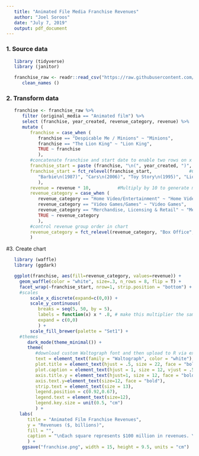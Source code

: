 ```yaml
---
   title: "Animated File Media Franchise Revenues"
   author: "Joel Soroos"
   date: "July 7, 2019"
   output: pdf_document
---
```


### 1. Source data
```r

   library (tidyverse)
   library (janitor) 

   franchise_raw <- readr::read_csv("https://raw.githubusercontent.com/rfordatascience/tidytuesday/master/data/2019/2019-07-02/media_franchises.csv") %>%
      clean_names ()
```
   
### 2. Transform data
```r

   franchise <- franchise_raw %>%
      filter (original_media == "Animated film") %>%
      select (franchise, year_created, revenue_category, revenue) %>%
      mutate (
         franchise = case_when (
            franchise == "Despicable Me / Minions" ~ "Minions",
            franchise == "The Lion King" ~ "Lion King",
            TRUE ~ franchise
            ),
         #concatenate franchise and start date to enable two rows on x axis
         franchise_start = paste (franchise, "\n(", year_created, ")", sep = ""), 
         franchise_start = fct_relevel(franchise_start,              #Control franchise order in chart
            "Barbie\n(1987)", "Cars\n(2006)", "Toy Story\n(1995)", "Lion King\n(1994)", "Frozen\n(2013)", "Minions\n(2010)", "Aladdin\n(1992)", "Ice Age\n(2002)" 
            ),
         revenue = revenue * 10,          #Multiply by 10 to generate more boxes in waffle chart for additional granularity.
         revenue_category = case_when (
            revenue_category == "Home Video/Entertainment" ~ "Home Video",
            revenue_category == "Video Games/Games" ~ "Video Games",
            revenue_category == "Merchandise, Licensing & Retail" ~ "Merchandise",
            TRUE ~ revenue_category
            ),
         #control revenue group order in chart
         revenue_category = fct_relevel(revenue_category, "Box Office", "Home Video", "Music", "Video Games", "Merchandise")
         ) 
```

#3.  Create chart
```r

   library (waffle)
   library (ggdark)

   ggplot(franchise, aes(fill=revenue_category, values=revenue)) + 
     geom_waffle(color = "white", size=.3, n_rows = 8, flip = T) +
     facet_wrap(~franchise_start, nrow=1, strip.position = "bottom") +     #creates multiple waffle columns
     #scales
         scale_x_discrete(expand=c(0,0)) +
         scale_y_continuous(
            breaks = seq(5, 50, by = 5), 
            labels = function(x) x * .8, # make this multiplier the same as n_rows
            expand = c(0,0)
            ) +
         scale_fill_brewer(palette = "Set1") +
     #themes
        dark_mode(theme_minimal()) +
        theme(
           #download custom Waltograph font and then upload to R via extrafont package:https://www.dafont.com/waltograph.font
           text = element_text(family = "Waltograph", color = "white"),   
           plot.title = element_text(hjust = .5, size = 22, face = "bold"),
           plot.caption = element_text(hjust = 1, size = 12, vjust = .5),
           axis.title.y = element_text(hjust=1, size = 12, face = "bold"),
           axis.text.y=element_text(size=12, face = "bold"),
           strip.text = element_text(size = 13),
           legend.position = c(0.92,0.67),
           legend.text = element_text(size=12),
           legend.key.size = unit(0.5, "cm")
           ) +
     labs(
        title = "Animated Film Franchise Revenues",
        y = "Revenues ($, billions)",
        fill = "",
        caption = "\nEach square represents $100 million in revenues. Year below franchise signifies year of creation. \nSource: Wikipedia  |  Visualization: Joel Soroos @soroosj"
        ) +
      ggsave("franchise.png", width = 15, height = 9.5, units = "cm")
```
